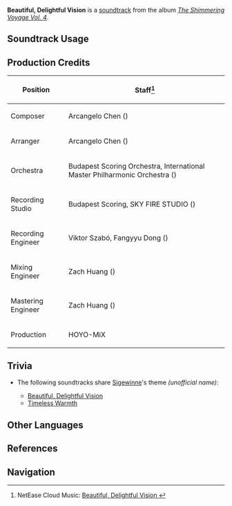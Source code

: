 {{Soundtrack Infobox
|image          = The Shimmering Voyage Vol 4.png
|album          = The Shimmering Voyage Vol. 4
|disc           = 3
|number         = 57
|featured       = 
|featured2      = 
|featured3      = 
|featured_disc  = 
|featured_disc2 = 
|featured_disc3 = 
|youtube_id     = Nf5n4ifilhI
|spotify_id     = 3YXs2ovu1GmUhdXMvNbCRu
|previous       = Madrigale della Candela
|next           = Timeless Warmth
}}
'''Beautiful, Delightful Vision''' is a [[soundtrack]] from the album ''[[The Shimmering Voyage Vol. 4]]''.

==Soundtrack Usage==
{{Soundtrack Usage
|location          = 
|quest             = Beauty Expert//cutscene
|domain            = 
|eventgameplay     = 
|special_displayed = 
|special           = 
|teapot            = 
|mediaoriginal     =
}}
<!--
==Other Arrangements==
{{Files by Category Gallery|Media Using an Unreleased Arrangement of {{subst:#titleparts:{{subst:PAGENAME}}}} Soundtrack}}
-->
==Production Credits==
{| class="wikitable"
! Position
! Staff<ref>NetEase Cloud Music: [https://music.163.com/#/song?id=2613482884 Beautiful, Delightful Vision {{zh|温恂的思愿}}]</ref>
|-
! Composer
| Arcangelo Chen ({{zh|陈子敏}})
|-
! Arranger
| Arcangelo Chen ({{zh|陈子敏}})
|-
! Orchestra
| Budapest Scoring Orchestra, International Master Philharmonic Orchestra ({{zh|国际首席爱乐乐团}})
|-
! Recording Studio
| Budapest Scoring, SKY FIRE STUDIO ({{zh|国际首席爱乐乐团}})
|-
! Recording Engineer
| Viktor Szabó, Fangyyu Dong ({{zh|董方昱}})
|-
! Mixing Engineer
| Zach Huang ({{zh|黄巍}})
|-
! Mastering Engineer
| Zach Huang ({{zh|黄巍}})
|-
! Production
| HOYO-MiX
|}

<!--
==Gallery==
<gallery>
</gallery>
-->
==Trivia==
* <section begin=SigewinneTheme />The following soundtracks share [[Sigewinne]]'s theme ''(unofficial name)'':
** [[Beautiful, Delightful Vision]]
** [[Timeless Warmth]]<section end=SigewinneTheme />

==Other Languages==
{{Other Languages
|en      = Beautiful, Delightful Vision
|zhs     = 
|zhs_rm  = 
|zht     = 
|zht_rm  = 
|zh_tl   = 
|ja      = 
|ja_rm   = 
|ja_tl   = 
}}

==References==
{{Reflist}}

==Navigation==
{{Soundtrack Navbox|The Shimmering Voyage|4}}